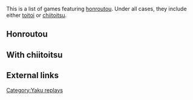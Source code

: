 This is a list of games featuring [[honroutou]].  Under all cases, they include either [[toitoi]] or [[chiitoitsu]].

== Honroutou ==
{{Replay/Tenhou.net|
| player      = 悔しい
| playerrank  = 1k
| date        = 2016-01-14
| windround   = S
| roundnumber = 4
| honba       = 0
| haipai  = 899m11348p112s23z
| draw    = 5m
| hand    = 999m11s448z111'p3'33z
| off     = kamicha
| agari   = 4z
| url     = http://tenhou.net/0/?log=2016011402gm-0009-0000-4bb9a4c1&tw=3&ts=8
| comment = Direct collection of honor and terminal pairs and groups, where tile calls made at the first opportunity of each instance.
}}
{{Replay/Tenhou.net|
| player      = KyuuAA
| playerrank  = 4d
| date        = 2017-03-26
| windround   = S
| roundnumber = 2
| honba       = 0
| haipai  = 3999m2p114s34466z
| draw    = 3z
| hand    = 999m11s668333'444'z
| off     = tsumo
| agari   = 6z
| url     = http://tenhou.net/0/?log=2017032617gm-0029-0000-92c57b4a&tw=2&ts=10
| comment = Multiple initial chances to call tiles declined, until limited tile availability was realized.
}}
{{Replay/Tenhou.net|
| player      = すーぱーづがん
| playerrank  = 4d
| date        = 2018-09-06
| windround   = S
| roundnumber = 4
| honba       = 0
| haipai  = 2m14p89s13345667z
| draw    = 7z
| hand    = 9s84'446'66333'77'7z
| off     = Shimocha
| agari   = 9s
| url     = http://tenhou.net/0/?log=2018090614gm-0089-0000-x0f248f950291&tw=2&ts=7
| comment = Yakuman declined in favor of direct baiman.
}}

== With chiitoitsu ==
{{Replay/Tenhou.net|
| player      = 湘北⑭三井寿
| playerrank  = 8d
| date        = 2016-09-05
| windround   = East
| roundnumber = 2
| honba       = 2
| haipai  = 19m1368p499s1267z
| draw    = 9m
| hand    = 99m1199p199s6677z
| off     = tsumo
| agari   = 1s
| url     = http://tenhou.net/0/?log=2016090519gm-00a9-0000-d4cce30f&tw=0&ts=5
| comment = Messy start hand with two pairs starting, but one of the pairs is dora.  Eventually, tiles paired up, while discarding middle tiles.
}}

== External links ==

{{navbox yaku replays}}

[[Category:Yaku replays]]